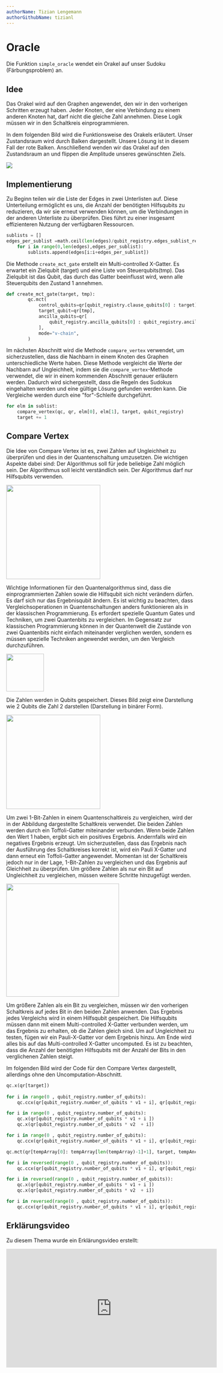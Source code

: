 ```yaml
---
authorName: Tizian Lengemann
authorGithubName: tizianl
---
```


# Oracle

Die Funktion `simple_oracle` wendet ein Orakel auf unser Sudoku (Färbungsproblem) an. 

## Idee

Das Orakel wird auf den Graphen angewendet, den wir in den vorherigen Schritten erzeugt haben. Jeder Knoten, der eine Verbindung zu einem anderen Knoten hat, darf nicht die gleiche Zahl annehmen. Diese Logik müssen wir in den Schaltkreis einprogrammieren.

In dem folgenden Bild wird die Funktionsweise des Orakels erläutert. Unser Zustandsraum wird durch Balken dargestellt. Unsere Lösung ist in diesem Fall der rote Balken. Anschließend wenden wir das Orakel auf den Zustandsraum an und flippen die Amplitude unseres gewünschten Ziels.

<img src="../../OracelBild1.JPG" />

## Implementierung

Zu Beginn teilen wir die Liste der Edges in zwei Unterlisten auf. Diese Unterteilung ermöglicht es uns, die Anzahl der benötigten Hilfsqubits zu reduzieren, da wir sie erneut verwenden können, um die Verbindungen in der anderen Unterliste zu überprüfen. Dies führt zu einer insgesamt effizienteren Nutzung der verfügbaren Ressourcen.

```python
sublists = []
edges_per_sublist =math.ceil(len(edges)/qubit_registry.edges_sublist_result_qubit_count)
    for i in range(0,len(edges),edges_per_sublist):
        sublists.append(edges[i:i+edges_per_sublist])
```


Die Methode `create_mct_gate` erstellt ein Multi-controlled X-Gatter. Es erwartet ein Zielqubit (target) und eine Liste von Steuerqubits(tmp). Das Zielqubit ist das Qubit, das durch das Gatter beeinflusst wird, wenn alle Steuerqubits den Zustand 1 annehmen.

```python
def create_mct_gate(target, tmp):
        qc.mct(
            control_qubits=qr[qubit_registry.clause_qubits[0] : target],
            target_qubit=qr[tmp],
            ancilla_qubits=qr[
                qubit_registry.ancilla_qubits[0] : qubit_registry.ancilla_qubits[1] + 1
            ],
            mode="v-chain",
        )
```


Im nächsten Abschnitt wird die Methode `compare_vertex` verwendet, um sicherzustellen, dass die Nachbarn in einem Knoten des Graphen unterschiedliche Werte haben. Diese Methode vergleicht die Werte der Nachbarn auf Ungleichheit, indem sie die `compare_vertex`-Methode verwendet, die wir in einem kommenden Abschnitt genauer erläutern werden. Dadurch wird sichergestellt, dass die Regeln des Sudokus eingehalten werden und eine gültige Lösung gefunden werden kann. Die Vergleiche werden durch eine "for"-Schleife durchgeführt.

```python
for elm in sublist:
    compare_vertex(qc, qr, elm[0], elm[1], target, qubit_registry)
    target += 1
```

## Compare Vertex

Die Idee von Compare Vertex ist es, zwei Zahlen auf Ungleichheit zu überprüfen und dies in der Quantenschaltung umzusetzen.
Die wichtigen Aspekte dabei sind:
Der Algorithmus soll für jede beliebige Zahl möglich sein.
Der Algorithmus soll leicht verständlich sein.
Der Algorithmus darf nur Hilfsqubits verwenden.

<img height="250px" src="../../OracelBild2.JPG" />


Wichtige Informationen für den Quantenalgorithmus sind, dass die einprogrammierten Zahlen sowie die Hilfsqubit sich nicht verändern dürfen. Es darf sich nur das Ergebnisqubit ändern.
Es ist wichtig zu beachten, dass Vergleichsoperationen in Quantenschaltungen anders funktionieren als in der klassischen Programmierung. Es erfordert spezielle Quantum Gates und Techniken, um zwei Quantenbits zu vergleichen. Im Gegensatz zur klassischen Programmierung können in der Quantenwelt die Zustände von zwei Quantenbits nicht einfach miteinander verglichen werden, sondern es müssen spezielle Techniken angewendet werden, um den Vergleich durchzuführen.

<img height="100px" src="../../OracelBild3.JPG" />

Die Zahlen werden in Qubits gespeichert. Dieses Bild zeigt eine Darstellung wie 2 Qubits die Zahl 2 darstellen (Darstellung in binärer Form).

<img height="250px" src="../../OracelBild4.JPG" />

Um zwei 1-Bit-Zahlen in einem Quantenschaltkreis zu vergleichen, wird der in der Abbildung dargestellte Schaltkreis verwendet. Die beiden Zahlen werden durch ein Toffoli-Gatter miteinander verbunden. Wenn beide Zahlen den Wert 1 haben, ergibt sich ein positives Ergebnis. Andernfalls wird ein negatives Ergebnis erzeugt. Um sicherzustellen, dass das Ergebnis nach der Ausführung des Schaltkreises korrekt ist, wird ein Pauli X-Gatter und dann erneut ein Toffoli-Gatter angewendet. Momentan ist der Schaltkreis jedoch nur in der Lage, 1-Bit-Zahlen zu vergleichen und das Ergebnis auf Gleichheit zu überprüfen. 
Um größere Zahlen als nur ein Bit auf Ungleichheit zu vergleichen, müssen weitere Schritte hinzugefügt werden.


<img height="300px" src="../../OracelBild5.JPG" />


Um größere Zahlen als ein Bit zu vergleichen, müssen wir den vorherigen Schaltkreis auf jedes Bit in den beiden Zahlen anwenden. Das Ergebnis jedes Vergleichs wird in einem Hilfsqubit gespeichert. Die Hilfsqubits müssen dann mit einem Multi-controlled X-Gatter verbunden werden, um das Ergebnis zu erhalten, ob die Zahlen gleich sind. Um auf Ungleichheit zu testen, fügen wir ein Pauli-X-Gatter vor dem Ergebnis hinzu. Am Ende wird alles bis auf das Multi-controlled X-Gatter uncomputed. Es ist zu beachten, dass die Anzahl der benötigten Hilfsqubits mit der Anzahl der Bits in den verglichenen Zahlen steigt.


Im folgenden Bild wird der Code für den Compare Vertex dargestellt, allerdings ohne den Uncomputation-Abschnitt.


```python
qc.x(qr[target])
    
for i in range(0 , qubit_registry.number_of_qubits):
    qc.ccx(qr[qubit_registry.number_of_qubits * v1 + i], qr[qubit_registry.number_of_qubits * v2 + i],tempArray[i])

for i in range(0 , qubit_registry.number_of_qubits):
    qc.x(qr[qubit_registry.number_of_qubits * v1 + i ])
    qc.x(qr[qubit_registry.number_of_qubits * v2  + i])

for i in range(0 , qubit_registry.number_of_qubits):
    qc.ccx(qr[qubit_registry.number_of_qubits * v1 + i], qr[qubit_registry.number_of_qubits * v2 + i],tempArray[i])  

qc.mct(qr[tempArray[0]: tempArray[len(tempArray)-1]+1], target, tempAncillaQubitsArray[0:len(tempAncillaQubitsArray)]  ,  mode='v-chain')

for i in reversed(range(0 , qubit_registry.number_of_qubits)):
    qc.ccx(qr[qubit_registry.number_of_qubits * v1 + i], qr[qubit_registry.number_of_qubits * v2 + i],tempArray[i])

for i in reversed(range(0 , qubit_registry.number_of_qubits)):
    qc.x(qr[qubit_registry.number_of_qubits * v1 + i ])
    qc.x(qr[qubit_registry.number_of_qubits * v2  + i])

for i in reversed(range(0 , qubit_registry.number_of_qubits)):
    qc.ccx(qr[qubit_registry.number_of_qubits * v1 + i], qr[qubit_registry.number_of_qubits * v2 + i],tempArray[i])

```

## Erklärungsvideo
Zu diesem Thema wurde ein Erklärungsvideo erstellt:

<iframe width="560" height="315" src="https://www.youtube.com/embed/4kxc-EUjKp4" title="YouTube video player" frameborder="0" allow="accelerometer; autoplay; clipboard-write; encrypted-media; gyroscope; picture-in-picture; web-share" allowfullscreen></iframe>